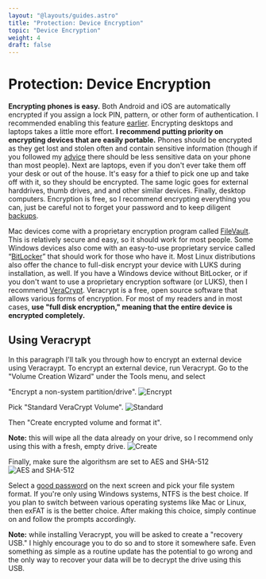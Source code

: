 ```yaml
---
layout: "@layouts/guides.astro"
title: "Protection: Device Encryption"
topic: "Device Encryption"
weight: 4
draft: false
---
```


# Protection: Device Encryption

**Encrypting phones is easy.** Both Android and iOS are automatically encrypted if you assign a lock PIN, pattern, or other form of authentication. I recommended enabling this feature [earlier](/guides/most-important/mobile-settings). Encrypting desktops and laptops takes a little more effort. **I recommend putting priority on encrypting devices that are easily portable.** Phones should be encrypted as they get lost and stolen often and contain sensitive information (though if you followed my [advice](/guides/most-important/mobile) there should be less sensitive data on your phone than most people). Next are laptops, even if you don't ever take them off your desk or out of the house. It's easy for a thief to pick one up and take off with it, so they should be encrypted. The same logic goes for external harddrives, thumb drives, and and other similar devices. Finally, desktop computers. Encryption is free, so I recommend encrypting everything you can, just be careful not to forget your password and to keep diligent [backups](/guides/moderately-important/backups).

Mac devices come with a proprietary encryption program called [FileVault](https://support.apple.com/en-us/HT204837). This is relatively secure and easy, so it should work for most people. Some Windows devices also come with an easy-to-use proprietary service called “[BitLocker](https://docs.microsoft.com/en-us/windows/security/information-protection/bitlocker/bitlocker-overview)” that should work for those who have it. Most Linux distributions also offer the chance to full-disk encrypt your device with LUKS during installation, as well. If you have a Windows device without BitLocker, or if you don't want to use a proprietary encryption software (or LUKS), then I recommend [VeraCrypt](https://www.veracrypt.fr/en/Home.html). Veracrypt is a free, open source software that allows various forms of encryption. For most of my readers and in most cases, **use "full disk encryption," meaning that the entire device is encrypted completely.**

## Using Veracrypt

In this paragraph I'll talk you through how to encrypt an external device using Veracraypt. To encrypt an external device, run Veracrypt. Go to the "Volume Creation Wizard" under the Tools menu, and select

"Encrypt a non-system partition/drive".
![Encrypt](/images/steps/vera-crypt-external-encrypting/b01.jpg)

Pick "Standard VeraCrypt Volume".
![Standard](/images/steps/vera-crypt-external-encrypting/b02.jpg)

Then "Create encrypted volume and format it".

**Note:** this will wipe all the data already on your drive, so I recommend only using this with a fresh, empty drive.
![Create](/images/steps/vera-crypt-external-encrypting/b03.jpg)

Finally, make sure the algorithsm are set to AES and SHA-512
![AES and SHA-512](/images/steps/vera-crypt-external-encrypting/b04.jpg)

Select a [good password](/guides/most-important/passwords) on the next screen and pick your file system format. If you're only using Windows systems, NTFS is the best choice. If you plan to switch between various operating systems like Mac or Linux, then exFAT is is the better choice. After making this choice, simply continue on and follow the prompts accordingly.

**Note:** while installing Veracrypt, you will be asked to create a "recovery USB." I highly encourage you to do so and to store it somewhere safe. Even something as simple as a routine update has the potential to go wrong and the only way to recover your data will be to decrypt the drive using this USB.
